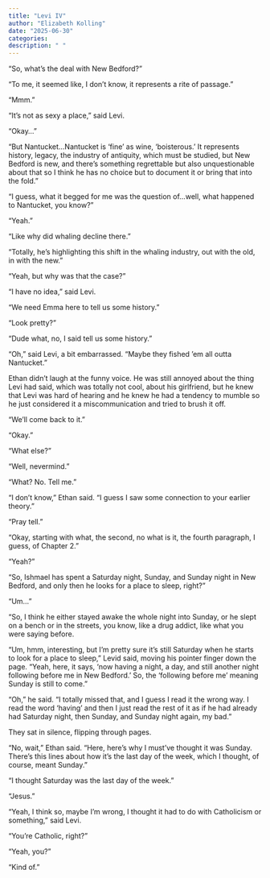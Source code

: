 ```yaml
---
title: "Levi IV"
author: "Elizabeth Kolling"
date: "2025-06-30"
categories: 
description: " "
---
```



“So, what’s the deal with New Bedford?”

“To me, it seemed like, I don’t know, it represents a rite of passage.”

“Mmm.”

“It’s not as sexy a place,” said Levi. 

"Okay..."

“But Nantucket…Nantucket is ‘fine’ as wine, ‘boisterous.’ It represents history, legacy, the industry of antiquity, which must be studied, but New Bedford is new, and there’s something regrettable but also unquestionable about that so I think he has no choice but to document it or bring that into the fold.”

“I guess, what it begged for me was the question of…well, what happened to Nantucket, you know?”

“Yeah.”

“Like why did whaling decline there.”

“Totally, he’s highlighting this shift in the whaling industry, out with the old, in with the new."

"Yeah, but why was that the case?”

“I have no idea,” said Levi.

"We need Emma here to tell us some history." 

"Look pretty?"

"Dude what, no, I said tell us some history."

"Oh," said Levi, a bit embarrassed. “Maybe they fished ‘em all outta Nantucket.”

Ethan didn't laugh at the funny voice. He was still annoyed about the thing Levi had said, which was totally not cool, about his girlfriend, but he knew that Levi was hard of hearing and he knew he had a tendency to mumble so he just considered it a miscommunication and tried to brush it off. 

“We’ll come back to it.”

“Okay.”

“What else?”

“Well, nevermind.”

“What? No. Tell me.”

“I don’t know,” Ethan said. “I guess I saw some connection to your earlier theory.”

“Pray tell.”

“Okay, starting with what, the second, no what is it, the fourth paragraph, I guess, of Chapter 2.”

“Yeah?”

“So, Ishmael has spent a Saturday night, Sunday, and Sunday night in New Bedford, and only then he looks for a place to sleep, right?”

“Um…”

“So, I think he either stayed awake the whole night into Sunday, or he slept on a bench or in the streets, you know, like a drug addict, like what you were saying before.

“Um, hmm, interesting, but I’m pretty sure it’s still Saturday when he starts to look for a place to sleep,” Levid said, moving his pointer finger down the page. “Yeah, here, it says, ‘now having a night, a day, and still another night following before me in New Bedford.’ So, the ‘following before me’ meaning Sunday is still to come.”

“Oh,” he said. “I totally missed that, and I guess I read it the wrong way. I read the word ‘having’ and then I just read the rest of it as if he had already had Saturday night, then Sunday, and Sunday night again, my bad.” 

They sat in silence, flipping through pages.

"No, wait,” Ethan said. “Here, here’s why I must’ve thought it was Sunday. There’s this lines about how it’s the last day of the week, which I thought, of course, meant Sunday.”

“I thought Saturday was the last day of the week.”

“Jesus.”

“Yeah, I think so, maybe I’m wrong, I thought it had to do with Catholicism or something,” said Levi. 

“You’re Catholic, right?”

“Yeah, you?”

“Kind of.”  